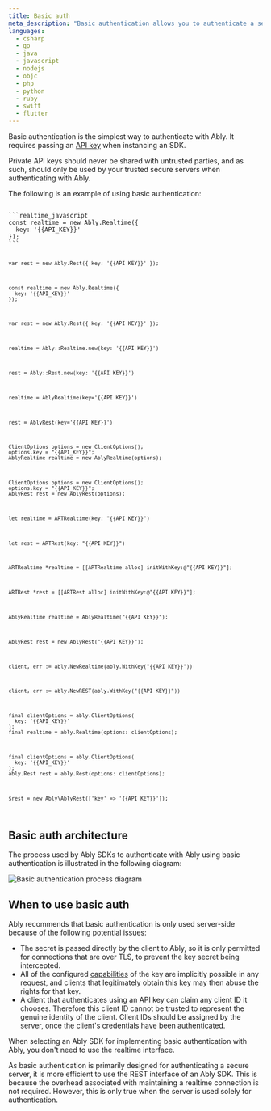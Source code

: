 ```yaml
---
title: Basic auth
meta_description: "Basic authentication allows you to authenticate a secure server using an Ably API key and secret."
languages:
  - csharp
  - go
  - java
  - javascript
  - nodejs
  - objc
  - php
  - python
  - ruby
  - swift
  - flutter
---
```


Basic authentication is the simplest way to authenticate with Ably. It requires passing an [API key](/docs/auth#api-key) when instancing an SDK.

<Aside data-type='important'>
Private API keys should never be shared with untrusted parties, and as such, should only be used by your trusted secure servers when authenticating with Ably.
</Aside>

The following is an example of using basic authentication:

<Code>
```realtime_javascript
const realtime = new Ably.Realtime({
  key: '{{API_KEY}}'
});
```

```rest_javascript
var rest = new Ably.Rest({ key: '{{API_KEY}}' });
```

```realtime_nodejs
const realtime = new Ably.Realtime({
  key: '{{API_KEY}}'
});
```

```rest_nodejs
var rest = new Ably.Rest({ key: '{{API_KEY}}' });
```

```realtime_ruby
realtime = Ably::Realtime.new(key: '{{API_KEY}}')
```

```rest_ruby
rest = Ably::Rest.new(key: '{{API_KEY}}')
```

```realtime_python
realtime = AblyRealtime(key='{{API_KEY}}')
```

```rest_python
rest = AblyRest(key='{{API_KEY}}')
```

```realtime_java
ClientOptions options = new ClientOptions();
options.key = "{{API_KEY}}";
AblyRealtime realtime = new AblyRealtime(options);
```

```rest_java
ClientOptions options = new ClientOptions();
options.key = "{{API_KEY}}";
AblyRest rest = new AblyRest(options);
```

```realtime_swift
let realtime = ARTRealtime(key: "{{API_KEY}}")
```

```rest_swift
let rest = ARTRest(key: "{{API_KEY}}")
```

```realtime_objc
ARTRealtime *realtime = [[ARTRealtime alloc] initWithKey:@"{{API_KEY}}"];
```

```rest_objc
ARTRest *rest = [[ARTRest alloc] initWithKey:@"{{API_KEY}}"];
```

```realtime_csharp
AblyRealtime realtime = AblyRealtime("{{API_KEY}}");
```

```rest_csharp
AblyRest rest = new AblyRest("{{API_KEY}}");
```

```realtime_go
client, err := ably.NewRealtime(ably.WithKey("{{API_KEY}}"))
```

```rest_go
client, err := ably.NewREST(ably.WithKey("{{API_KEY}}"))
```

```realtime_flutter
final clientOptions = ably.ClientOptions(
  key: '{{API_KEY}}'
);
final realtime = ably.Realtime(options: clientOptions);
```

```rest_flutter
final clientOptions = ably.ClientOptions(
  key: '{{API_KEY}}'
);
ably.Rest rest = ably.Rest(options: clientOptions);
```

```rest_php
$rest = new Ably\AblyRest(['key' => '{{API_KEY}}']);
```
</Code>

## Basic auth architecture <a id="diagram"/>

The process used by Ably SDKs to authenticate with Ably using basic authentication is illustrated in the following diagram:

![Basic authentication process diagram](../../../images/content/diagrams/Ably-API-Auth1.png)

## When to use basic auth <a id="when"/>

Ably recommends that basic authentication is only used server-side because of the following potential issues:

* The secret is passed directly by the client to Ably, so it is only permitted for connections that are over TLS, to prevent the key secret being intercepted.
* All of the configured [capabilities](/docs/auth/capabilities) of the key are implicitly possible in any request, and clients that legitimately obtain this key may then abuse the rights for that key.
* A client that authenticates using an API key can claim any client ID it chooses. Therefore this client ID cannot be trusted to represent the genuine identity of the client. Client IDs should be assigned by the server, once the client's credentials have been authenticated.

<Aside data-type='note'>
When selecting an Ably SDK for implementing basic authentication with Ably, you don't need to use the realtime interface.

As basic authentication is primarily designed for authenticating a secure server, it is more efficient to use the REST interface of an Ably SDK. This is because the overhead associated with maintaining a realtime connection is not required. However, this is only true when the server is used solely for authentication.
</Aside>
